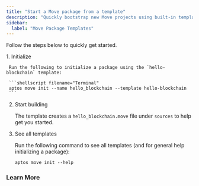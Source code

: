 ```yaml
---
title: "Start a Move package from a template"
description: "Quickly bootstrap new Move projects using built-in templates with the Aptos CLI, including the hello-blockchain template and customization options."
sidebar:
  label: "Move Package Templates"
---
```




Follow the steps below to quickly get started.

<Steps>
  1. Initialize

     Run the following to initialize a package using the `hello-blockchain` template:

     ```shellscript filename="Terminal"
     aptos move init --name hello_blockchain --template hello-blockchain
     ```

  2. Start building

     The template creates a `hello_blockchain.move` file under `sources` to help get you started.

     <RemoteCodeblock permalink="https://github.com/aptos-labs/aptos-core/blob/afd3706c17bcccfb39a9d6059aecbfa648ed295d/aptos-move/move-examples/hello_blockchain/sources/hello_blockchain.move#L1-L64" />

  3. See all templates

     Run the following command to see all templates (and for general help initializing a package):

     ```shellscript
     aptos move init --help
     ```
</Steps>

### Learn More

<CardGrid>
  <LinkCard href="/build/smart-contracts" title="Akıllı Sözleşmes" description="Learn how to build in Move" />

  <LinkCard href="/build/smart-contracts/create-package" title="Create Package" description="Get started by learning how to create a Move package" />
</CardGrid>
